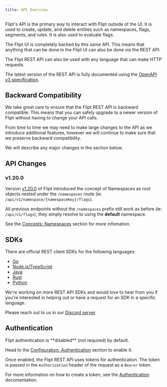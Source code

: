 ```yaml
---
title: API Overview
---
```


Flipt's API is the primary way to interact with Flipt outside of the UI. It is used to create, update, and delete entities such as namespaces, flags, segments, and rules. It is also used to evaluate flags.

The Flipt UI is completely backed by this same API. This means that anything that can be done in the Flipt UI can also be done via the REST API.

The Flipt REST API can also be used with any language that can make HTTP requests.

The latest version of the REST API is fully documented using the [OpenAPI v3 specification](https://github.com/flipt-io/flipt-openapi).

## Backward Compatibility

We take great care to ensure that the Flipt REST API is backward compatible. This means that you can safely upgrade to a newer version of Flipt without having to change your API calls.

From time to time we may need to make large changes to the API as we introduce additional features, however we will continue to make sure that we preserve backward compatibility.

We will describe any major changes in the section below.

## API Changes

### v1.20.0

Version [v1.20.0](https://github.com/flipt-io/flipt/releases/tag/v1.20.0) of Flipt introduced the concept of Namespaces as root objects nested under the `/namespaces` route (ie: `/api/v1/namespace/{namespaceKey}/flags`).

All previous endpoints without the `/namespaces` prefix still work as before (ie: `/api/v1/flags`), they simply resolve to using the **default** namespace.

See the [Concepts: Namespaces](/concepts#namespaces) section for more infomation.

## SDKs

There are official REST client SDKs for the following languages:

- [Go](https://pkg.go.dev/go.flipt.io/flipt/sdk/go)
- [Node.js/TypeScript](https://github.com/flipt-io/flipt-node)
- [Java](https://github.com/flipt-io/flipt-java)
- [Rust](https://github.com/flipt-io/flipt-rust)
- [Python](https://github.com/flipt-io/flipt-python)

<Note>
We're working on more REST API SDKs and would love to hear from you if you're
interested in helping out or have a request for an SDK in a specific language.

Please reach out to us in our [Discord server](https://www.flipt.io/discord).

</Note>

## Authentication

<Info>
Flipt authentication is **disabled** (not required) by default.

Head to the [Configuration: Authentication](/configuration#authentication) section to enable it.

</Info>

Once enabled, the Flipt REST API uses tokens for authentication. The token is passed in the `Authorization` header of the request as a `Bearer` token.

For more information on how to create a token, see the [Authentication](/authentication) documentation.
